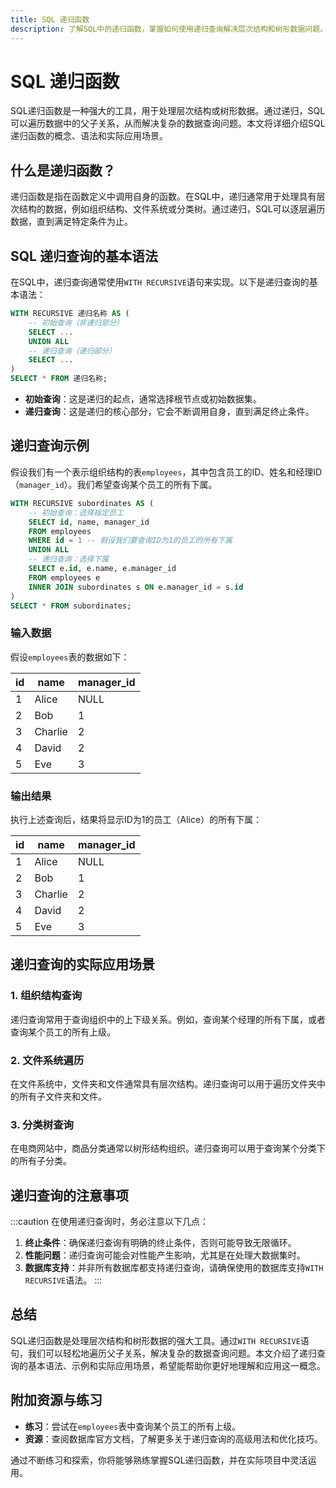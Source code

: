 ```yaml
---
title: SQL 递归函数
description: 了解SQL中的递归函数，掌握如何使用递归查询解决层次结构和树形数据问题。
---
```


# SQL 递归函数

SQL递归函数是一种强大的工具，用于处理层次结构或树形数据。通过递归，SQL可以遍历数据中的父子关系，从而解决复杂的数据查询问题。本文将详细介绍SQL递归函数的概念、语法和实际应用场景。

## 什么是递归函数？

递归函数是指在函数定义中调用自身的函数。在SQL中，递归通常用于处理具有层次结构的数据，例如组织结构、文件系统或分类树。通过递归，SQL可以逐层遍历数据，直到满足特定条件为止。

## SQL 递归查询的基本语法

在SQL中，递归查询通常使用`WITH RECURSIVE`语句来实现。以下是递归查询的基本语法：

```sql
WITH RECURSIVE 递归名称 AS (
    -- 初始查询（非递归部分）
    SELECT ...
    UNION ALL
    -- 递归查询（递归部分）
    SELECT ...
)
SELECT * FROM 递归名称;
```

- **初始查询**：这是递归的起点，通常选择根节点或初始数据集。
- **递归查询**：这是递归的核心部分，它会不断调用自身，直到满足终止条件。

## 递归查询示例

假设我们有一个表示组织结构的表`employees`，其中包含员工的ID、姓名和经理ID（`manager_id`）。我们希望查询某个员工的所有下属。

```sql
WITH RECURSIVE subordinates AS (
    -- 初始查询：选择指定员工
    SELECT id, name, manager_id
    FROM employees
    WHERE id = 1 -- 假设我们要查询ID为1的员工的所有下属
    UNION ALL
    -- 递归查询：选择下属
    SELECT e.id, e.name, e.manager_id
    FROM employees e
    INNER JOIN subordinates s ON e.manager_id = s.id
)
SELECT * FROM subordinates;
```

### 输入数据

假设`employees`表的数据如下：

| id  | name   | manager_id |
|-----|--------|------------|
| 1   | Alice  | NULL       |
| 2   | Bob    | 1          |
| 3   | Charlie| 2          |
| 4   | David  | 2          |
| 5   | Eve    | 3          |

### 输出结果

执行上述查询后，结果将显示ID为1的员工（Alice）的所有下属：

| id  | name   | manager_id |
|-----|--------|------------|
| 1   | Alice  | NULL       |
| 2   | Bob    | 1          |
| 3   | Charlie| 2          |
| 4   | David  | 2          |
| 5   | Eve    | 3          |

## 递归查询的实际应用场景

### 1. 组织结构查询
递归查询常用于查询组织中的上下级关系。例如，查询某个经理的所有下属，或者查询某个员工的所有上级。

### 2. 文件系统遍历
在文件系统中，文件夹和文件通常具有层次结构。递归查询可以用于遍历文件夹中的所有子文件夹和文件。

### 3. 分类树查询
在电商网站中，商品分类通常以树形结构组织。递归查询可以用于查询某个分类下的所有子分类。

## 递归查询的注意事项

:::caution
在使用递归查询时，务必注意以下几点：
1. **终止条件**：确保递归查询有明确的终止条件，否则可能导致无限循环。
2. **性能问题**：递归查询可能会对性能产生影响，尤其是在处理大数据集时。
3. **数据库支持**：并非所有数据库都支持递归查询，请确保使用的数据库支持`WITH RECURSIVE`语法。
:::

## 总结

SQL递归函数是处理层次结构和树形数据的强大工具。通过`WITH RECURSIVE`语句，我们可以轻松地遍历父子关系，解决复杂的数据查询问题。本文介绍了递归查询的基本语法、示例和实际应用场景，希望能帮助你更好地理解和应用这一概念。

## 附加资源与练习

- **练习**：尝试在`employees`表中查询某个员工的所有上级。
- **资源**：查阅数据库官方文档，了解更多关于递归查询的高级用法和优化技巧。

通过不断练习和探索，你将能够熟练掌握SQL递归函数，并在实际项目中灵活运用。